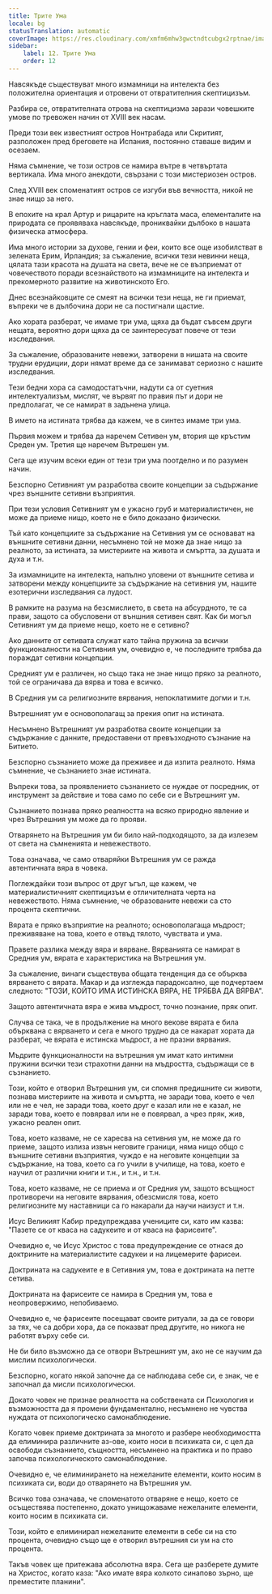 ```yaml
---
title: Трите Ума
locale: bg
statusTranslation: automatic
coverImage: https://res.cloudinary.com/xmfm6mhw3gwctndtcubgx2rptnae/image/upload/v1741354419/small_cover_la_gran_rebelion_28716e29d2.webp
sidebar:
    label: 12. Трите Ума
    order: 12
---
```

Навсякъде съществуват много измамници на интелекта без положителна ориентация и отровени от отвратителния скептицизъм.

Разбира се, отвратителната отрова на скептицизма зарази човешките умове по тревожен начин от XVIII век насам.

Преди този век известният остров Нонтрабада или Скритият, разположен пред бреговете на Испания, постоянно ставаше видим и осезаем.

Няма съмнение, че този остров се намира вътре в четвъртата вертикала. Има много анекдоти, свързани с този мистериозен остров.

След XVIII век споменатият остров се изгуби във вечността, никой не знае нищо за него.

В епохите на крал Артур и рицарите на кръглата маса, елементалите на природата се проявяваха навсякъде, прониквайки дълбоко в нашата физическа атмосфера.

Има много истории за духове, гении и феи, които все още изобилстват в зелената Ерим, Ирландия; за съжаление, всички тези невинни неща, цялата тази красота на душата на света, вече не се възприемат от човечеството поради всезнайството на измамниците на интелекта и прекомерното развитие на животинското Его.

Днес всезнайковците се смеят на всички тези неща, не ги приемат, въпреки че в дълбочина дори не са постигнали щастие.

Ако хората разберат, че имаме три ума, щяха да бъдат съвсем други нещата, вероятно дори щяха да се заинтересуват повече от тези изследвания.

За съжаление, образованите невежи, затворени в нишата на своите трудни ерудиции, дори нямат време да се занимават сериозно с нашите изследвания.

Тези бедни хора са самодостатъчни, надути са от суетния интелектуализъм, мислят, че вървят по правия път и дори не предполагат, че се намират в задънена улица.

В името на истината трябва да кажем, че в синтез имаме три ума.

Първия можем и трябва да наречем Сетивен ум, втория ще кръстим Среден ум. Третия ще наречем Вътрешен ум.

Сега ще изучим всеки един от тези три ума поотделно и по разумен начин.

Безспорно Сетивният ум разработва своите концепции за съдържание чрез външните сетивни възприятия.

При тези условия Сетивният ум е ужасно груб и материалистичен, не може да приеме нищо, което не е било доказано физически.

Тъй като концепциите за съдържание на Сетивния ум се основават на външните сетивни данни, несъмнено той не може да знае нищо за реалното, за истината, за мистериите на живота и смъртта, за душата и духа и т.н.

За измамниците на интелекта, напълно уловени от външните сетива и затворени между концепциите за съдържание на сетивния ум, нашите езотерични изследвания са лудост.

В рамките на разума на безсмислието, в света на абсурдното, те са прави, защото са обусловени от външния сетивен свят. Как би могъл Сетивният ум да приеме нещо, което не е сетивно?

Ако данните от сетивата служат като тайна пружина за всички функционалности на Сетивния ум, очевидно е, че последните трябва да пораждат сетивни концепции.

Средният ум е различен, но също така не знае нищо пряко за реалното, той се ограничава да вярва и това е всичко.

В Средния ум са религиозните вярвания, непоклатимите догми и т.н.

Вътрешният ум е основополагащ за прекия опит на истината.

Несъмнено Вътрешният ум разработва своите концепции за съдържание с данните, предоставени от превъзходното съзнание на Битието.

Безспорно съзнанието може да преживее и да изпита реалното. Няма съмнение, че съзнанието знае истината.

Въпреки това, за проявлението съзнанието се нуждае от посредник, от инструмент за действие и това само по себе си е Вътрешният ум.

Съзнанието познава пряко реалността на всяко природно явление и чрез Вътрешния ум може да го прояви.

Отварянето на Вътрешния ум би било най-подходящото, за да излезем от света на съмненията и невежеството.

Това означава, че само отваряйки Вътрешния ум се ражда автентичната вяра в човека.

Поглеждайки този въпрос от друг ъгъл, ще кажем, че материалистичният скептицизъм е отличителната черта на невежеството. Няма съмнение, че образованите невежи са сто процента скептични.

Вярата е пряко възприятие на реалното; основополагаща мъдрост; преживяване на това, което е отвъд тялото, чувствата и ума.

Правете разлика между вяра и вярване. Вярванията се намират в Средния ум, вярата е характеристика на Вътрешния ум.

За съжаление, винаги съществува общата тенденция да се обърква вярването с вярата. Макар и да изглежда парадоксално, ще подчертаем следното: "ТОЗИ, КОЙТО ИМА ИСТИНСКА ВЯРА, НЕ ТРЯБВА ДА ВЯРВА".

Защото автентичната вяра е жива мъдрост, точно познание, пряк опит.

Случва се така, че в продължение на много векове вярата е била обърквана с вярването и сега е много трудно да се накарат хората да разберат, че вярата е истинска мъдрост, а не празни вярвания.

Мъдрите функционалности на вътрешния ум имат като интимни пружини всички тези страхотни данни на мъдростта, съдържащи се в съзнанието.

Този, който е отворил Вътрешния ум, си спомня предишните си животи, познава мистериите на живота и смъртта, не заради това, което е чел или не е чел, не заради това, което друг е казал или не е казал, не заради това, което е повярвал или не е повярвал, а чрез пряк, жив, ужасно реален опит.

Това, което казваме, не се харесва на сетивния ум, не може да го приеме, защото излиза извън неговите граници, няма нищо общо с външните сетивни възприятия, чуждо е на неговите концепции за съдържание, на това, което са го учили в училище, на това, което е научил от различни книги и т.н., и т.н., и т.н.

Това, което казваме, не се приема и от Средния ум, защото всъщност противоречи на неговите вярвания, обезсмисля това, което религиозните му наставници са го накарали да научи наизуст и т.н.

Исус Великият Кабир предупреждава учениците си, като им казва: "Пазете се от кваса на садукеите и от кваса на фарисеите".

Очевидно е, че Исус Христос с това предупреждение се отнася до доктрините на материалистите садукеи и на лицемерите фарисеи.

Доктрината на садукеите е в Сетивния ум, това е доктрината на петте сетива.

Доктрината на фарисеите се намира в Средния ум, това е неопровержимо, непобиваемо.

Очевидно е, че фарисеите посещават своите ритуали, за да се говори за тях, че са добри хора, да се показват пред другите, но никога не работят върху себе си.

Не би било възможно да се отвори Вътрешният ум, ако не се научим да мислим психологически.

Безспорно, когато някой започне да се наблюдава себе си, е знак, че е започнал да мисли психологически.

Докато човек не признае реалността на собствената си Психология и възможността да я промени фундаментално, несъмнено не чувства нуждата от психологическо самонаблюдение.

Когато човек приеме доктрината за многото и разбере необходимостта да елиминира различните аз-ове, които носи в психиката си, с цел да освободи съзнанието, същността, несъмнено на практика и по право започва психологическото самонаблюдение.

Очевидно е, че елиминирането на нежеланите елементи, които носим в психиката си, води до отварянето на Вътрешния ум.

Всичко това означава, че споменатото отваряне е нещо, което се осъществява постепенно, докато унищожаваме нежеланите елементи, които носим в психиката си.

Този, който е елиминирал нежеланите елементи в себе си на сто процента, очевидно също ще е отворил вътрешния си ум на сто процента.

Такъв човек ще притежава абсолютна вяра. Сега ще разберете думите на Христос, когато каза: "Ако имате вяра колкото синапово зърно, ще преместите планини".


